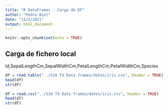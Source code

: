 ---
title: "R DataFrames - Carga de DF"
author: "Pedro Biel"
date: "13/2/2021"
output: html_document
---

```{r setup, include=FALSE}
knitr::opts_chunk$set(echo = TRUE)
```

## Carga de fichero local

Id,SepalLengthCm,SepalWidthCm,PetalLengthCm,PetalWidthCm,Species

```{r}
df = read.table("../S10 T4 Data frames/datos/iris.csv", header = TRUE)
head(df)
str(df)
```

```{r}
df = read.csv("../S10 T4 Data frames/datos/iris.csv", header = TRUE)
head(df)
str(df)
```


